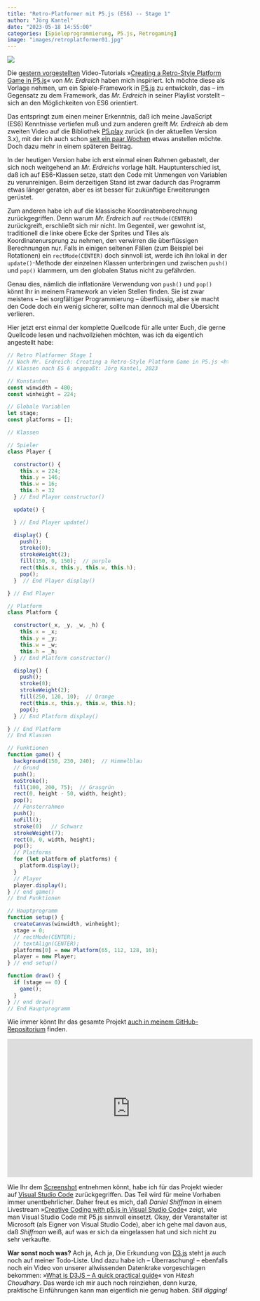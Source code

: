 ```yaml
---
title: "Retro-Platformer mit P5.js (ES6) -- Stage 1"
author: "Jörg Kantel"
date: "2023-05-18 14:55:00"
categories: [Spieleprogrammierung, P5.js, Retrogaming]
image: "images/retroplatformer01.jpg"
---
```


[![](images/retroplatformer01-b.jpg)](https://www.flickr.com/photos/schockwellenreiter/52907878808/)

Die [gestern vorgestellten](https://kantel.github.io/posts/2023051801_retrogaming_mit_p5js/) Video-Tutorials »[Creating a Retro-Style Platform Game in P5.js](https://www.youtube.com/playlist?list=PLBDInqUM5B26FjwMMZqGDxqQr1kX5V9Ul)« von *Mr. Erdreich* haben mich inspiriert. Ich möchte diese als Vorlage nehmen, um ein Spiele-Framework in [P5.js](http://cognitiones.kantel-chaos-team.de/programmierung/creativecoding/processing/p5js.html) zu entwickeln, das -- im Gegensatz zu dem Framework, das *Mr. Erdreich* in seiner Playlist vorstellt -- sich an den Möglichkeiten von ES6 orientiert.

Das entspringt zum einen meiner Erkenntnis, daß ich meine JavaScript (ES6) Kenntnisse vertiefen muß und zum anderen greift *Mr. Erdreich* ab dem zweiten Video auf die Bibliothek [P5.play](http://cognitiones.kantel-chaos-team.de/multimedia/spieleprogrammierung/p5play.html) zurück (in der aktuellen Version 3.x), mit der ich auch schon [seit ein paar Wochen](https://kantel.github.io/posts/2023050502_gamedev_p5js/) etwas anstellen möchte. Doch dazu mehr in einem späteren Beitrag.

In der heutigen Version habe ich erst einmal einen Rahmen gebastelt, der sich noch weitgehend an *Mr. Erdreichs* vorlage hält. Hauptunterschied ist, daß ich auf ES6-Klassen setze, statt den Code mit Unmengen von Variablen zu verunreinigen. Beim derzeitigen Stand ist zwar dadurch das Programm etwas länger geraten, aber es ist besser für zukünftige Erweiterungen gerüstet.

Zum anderen habe ich auf die klassische Koordinatenberechnung zurückgegriffen. Denn warum *Mr. Erdreich* auf `rectMode(CENTER)` zurückgreift, erschließt sich mir nicht. Im Gegenteil, wer gewohnt ist, traditionell die linke obere Ecke der Sprites und Tiles als Koordinatenursprung zu nehmen, den verwirren die überflüssigen Berechnungen nur. Falls in einigen seltenen Fällen (zum Beispiel bei Rotationen) ein `rectMode(CENTER)` doch sinnvoll ist, werde ich ihn lokal in der `update()`-Methode der einzelnen Klassen unterbringen und zwischen `push()` und `pop()` klammern, um den globalen Status nicht zu gefährden.

Genau dies, nämlich die inflationäre Verwendung von `push()` und `pop()` könnt Ihr in meinem Framework an vielen Stellen finden. Sie ist zwar meistens -- bei sorgfältiger Programmierung -- überflüssig, aber sie macht den Code doch ein wenig sicherer, sollte man dennoch mal die Übersicht verlieren.

Hier jetzt erst einmal der komplette Quellcode für alle unter Euch, die gerne Quellcode lesen und nachvollziehen möchten, was ich da eigentlich angestellt habe:

~~~javascript
// Retro Platformer Stage 1
// Nach Mr. Erdreich: Creating a Retro-Style Platform Game in P5.js <https://www.youtube.com/playlist?list=PLBDInqUM5B26FjwMMZqGDxqQr1kX5V9Ul>, ca. 2020
// Klassen nach ES 6 angepaßt: Jörg Kantel, 2023

// Konstanten
const winwidth = 480;
const winheight = 224;

// Globale Variablen
let stage;
const platforms = [];

// Klassen

// Spieler
class Player {

  constructor() {
    this.x = 224;
    this.y = 146;
    this.w = 16;
    this.h = 32
  } // End Player constructor()

  update() {

  } // End Player update()

  display() {
    push();
    stroke(0);
    strokeWeight(2);
    fill(150, 0, 150);  // purple
    rect(this.x, this.y, this.w, this.h);
    pop();
  }  // End Player display()

} // End Player

// Platform
class Platform {

  constructor(_x, _y, _w, _h) {
    this.x = _x;
    this.y = _y;
    this.w = _w;
    this.h = _h;
  } // End Platform constructor()

  display() {
    push();
    stroke(0);
    strokeWeight(2);
    fill(250, 120, 10);  // Orange
    rect(this.x, this.y, this.w, this.h);
    pop();
  } // End Platform display()

} // End Platform
// End Klassen

// Funktionen
function game() {
  background(150, 230, 240);  // Himmelblau
  // Grund
  push();
  noStroke();
  fill(100, 200, 75);  // Grasgrün
  rect(0, height - 50, width, height);
  pop();
  // Fensterrahmen
  push();
  noFill();
  stroke(0)   // Schwarz
  strokeWeight(7);
  rect(0, 0, width, height);
  pop();
  // Platforms
  for (let platform of platforms) {
    platform.display();
  }
  // Player
  player.display();
} // end game()
// End Funktionen

// Hauptprogramm
function setup() {
  createCanvas(winwidth, winheight);
  stage = 0;
  // rectMode(CENTER);
  // textAlign(CENTER);
  platforms[0] = new Platform(65, 112, 128, 16);
  player = new Player;
} // end setup()

function draw() {
  if (stage == 0) {
    game();
  }
} // end draw()
// End Hauptprogramm
~~~

Wie immer könnt Ihr das gesamte Projekt [auch in meinem GitHub-Repositorium](https://github.com/kantel/p5js/tree/master/retroplatformer/stage01) finden.

<iframe width="560" height="315" src="https://www.youtube.com/embed/1h6vZl-OuB0" title="YouTube video player" frameborder="0" allow="accelerometer; autoplay; clipboard-write; encrypted-media; gyroscope; picture-in-picture; web-share" allowfullscreen></iframe>

Wie Ihr dem [Screenshot](https://www.flickr.com/photos/schockwellenreiter/52907878808/) entnehmen könnt, habe ich für das Projekt wieder auf [Visual Studio Code](http://cognitiones.kantel-chaos-team.de/produktivitaet/visualstudiocode.html) zurückgegriffen. Das Teil wird für meine Vorhaben immer unentbehrlicher. Daher freut es mich, daß *Daniel Shiffman* in einem Livestream »[Creative Coding with p5.js in Visual Studio Code](https://www.youtube.com/watch?v=1h6vZl-OuB0)« zeigt, wie man Visual Studio Code mit P5.js sinnvoll einsetzt. Okay, der Veranstalter ist Microsoft (als Eigner von Visual Studio Code), aber ich gehe mal davon aus, daß *Shiffman* weiß, auf was er sich da eingelassen hat und sich nicht zu sehr verkaufte.

**War sonst noch was?** Ach ja, Ach ja, Die Erkundung von [D3.js](http://cognitiones.kantel-chaos-team.de/multimedia/computergraphik/visualisierung/d3.html) steht ja auch noch auf meiner Todo-Liste. Und dazu habe ich -- Überraschung! -- ebenfalls noch ein Video von unserer allwissenden Datenkrake vorgeschlagen bekommen: »[What is D3JS -- A quick practical guide](https://www.youtube.com/watch?v=IdDuWwquSwA)« von *Hitesh Choudhary*. Das werde ich mir auch noch reinziehen, denn kurze, praktische Einführungen kann man eigentlich nie genug haben. *Still digging!*